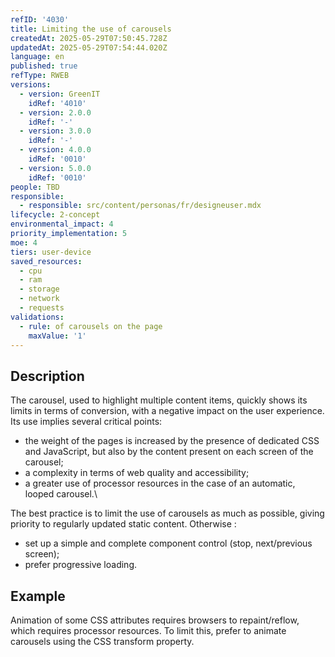 ```yaml
---
refID: '4030'
title: Limiting the use of carousels
createdAt: 2025-05-29T07:50:45.728Z
updatedAt: 2025-05-29T07:54:44.020Z
language: en
published: true
refType: RWEB
versions:
  - version: GreenIT
    idRef: '4010'
  - version: 2.0.0
    idRef: '-'
  - version: 3.0.0
    idRef: '-'
  - version: 4.0.0
    idRef: '0010'
  - version: 5.0.0
    idRef: '0010'
people: TBD
responsible:
  - responsible: src/content/personas/fr/designeuser.mdx
lifecycle: 2-concept
environmental_impact: 4
priority_implementation: 5
moe: 4
tiers: user-device
saved_resources:
  - cpu
  - ram
  - storage
  - network
  - requests
validations:
  - rule: of carousels on the page
    maxValue: '1'
---
```


## Description

The carousel, used to highlight multiple content items, quickly shows its limits in terms of conversion, with a negative impact on the user experience. Its use implies several critical points:

* the weight of the pages is increased by the presence of dedicated CSS and JavaScript, but also by the content present on each screen of the carousel;
* a complexity in terms of web quality and accessibility;
* a greater use of processor resources in the case of an automatic, looped carousel.\\

The best practice is to limit the use of carousels as much as possible, giving priority to regularly updated static content. Otherwise :

* set up a simple and complete component control (stop, next/previous screen);
* prefer progressive loading.

## Example

Animation of some CSS attributes requires browsers to repaint/reflow, which requires processor resources. To limit this, prefer to animate carousels using the CSS transform property.

